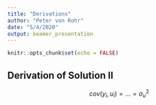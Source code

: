 ```yaml
---
title: "Derivations"
author: "Peter von Rohr"
date: "5/4/2020"
output: beamer_presentation
---
```


```r
knitr::opts_chunk$set(echo = FALSE)
```

## Derivation of Solution II

$$cov(y_i, u_i) = ... = \sigma_u^2$$